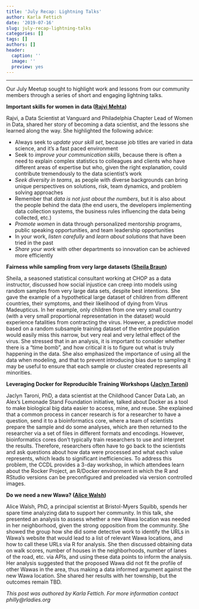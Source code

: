 ```yaml
---
title: 'July Recap: Lightning Talks'
author: Karla Fettich
date: '2019-07-16'
slug: july-recap-lightning-talks
categories: []
tags: []
authors: []
header:
  caption: ''
  image: ''
  preview: yes
---
```

---

Our July Meetup sought to highlight work and lessons from our community members through a series of short and engaging lightning talks.

**Important skills for women in data ([Rajvi Mehta](https://www.linkedin.com/in/rajvimehta))**

Rajvi, a Data Scientist at Vanguard and Philadelphia Chapter Lead of Women in Data, shared her story of becoming a data scientist, and the lessons she learned along the way. She highlighted the following advice:

- Always seek to *update your skill set*, because job titles are varied in data science, and it’s a fast paced environment
- Seek to *improve your communication skills*, because there is often a need to explain complex statistics to colleagues and clients who have different areas of expertise but who, given the right explanation, could contribute tremendously to the data scientist’s work
- *Seek diversity in teams*, as people with diverse backgrounds can bring unique perspectives on solutions, risk, team dynamics, and problem solving approaches
- Remember that *data is not just about the numbers*, but it is also about the people behind the data (the end users, the developers implementing data collection systems, the business rules influencing the data being collected, etc.)
- *Promote women* in data through personalized mentorship programs, public speaking opportunities, and team leadership opportunities
- In your work, *listen carefully* and *learn about solutions* that have been tried in the past
- *Share your work* with other departments so innovation can be achieved more efficiently

**Fairness while sampling from very large datasets ([Sheila Braun](https://www.linkedin.com/in/sheila-braun-biostats/))**

Sheila, a seasoned statistical consultant working at CHOP as a data instructor, discussed how social injustice can creep into models using random samples from very large data sets, despite best intentions. She gave the example of a hypothetical large dataset of children from different countries, their symptoms, and their likelihood of dying from Virus Madeupticus. In her example, only children from one very small country (with a very small proportional representation in the dataset) would experience fatalities from contracting the virus. However, a predictive model based on a random subsample training dataset of the entire population would easily miss this narrow, but very real and very lethal effect of the virus. She stressed that in an analysis, it is important to consider whether there is a “time bomb”, and how critical it is to figure out what is truly happening in the data. She also emphasized the importance of using all the data when modeling, and that to prevent introducing bias due to sampling it may be useful to ensure that each sample or cluster created represents all minorities. 

**Leveraging Docker for Reproducible Training Workshops ([Jaclyn Taroni](https://www.linkedin.com/in/jaclyn-taroni-a57265131/))**

Jaclyn Taroni, PhD, a data scientist at the Childhood Cancer Data Lab, an Alex’s Lemonade Stand Foundation initiative, talked about Docker as a tool to make biological big data easier to access, mine, and reuse. She explained that a common process in cancer research is for a researcher to have a question, send it to a bioinformatics core, where a team of scientists prepare the sample and do some analyses, which are then returned to the researcher via a set of files in different formats and encodings. However, bioinformatics cores don’t typically train researchers to use and interpret the results. Therefore, researchers often have to go back to the scientists and ask questions about how data were processed and what each value represents, which leads to significant inefficiencies. To address this problem, the CCDL provides a 3-day workshop, in which attendees learn about the Rocker Project, an R/Docker environment in which the R and RStudio versions can be preconfigured and preloaded via version controlled images. 

**Do we need a new Wawa? ([Alice Walsh](https://www.linkedin.com/in/alice-walsh))**

Alice Walsh, PhD, a principal scientist at Bristol-Myers Squibb, spends her spare time analyzing data to support her community. In this talk, she presented an analysis to assess whether a new Wawa location was needed in her neighborhood, given the strong opposition from the community. She showed the group how she did some detective work to identify the URLs in Wawa’s website that would lead to a list of relevant Wawa locations, and how to call these URLs via R for analysis. She then discussed obtaining data on walk scores, number of houses in the neighborhoods, number of lanes of the road, etc. via APIs, and using these data points to inform the analysis. Her analysis suggested that the proposed Wawa did not fit the profile of other Wawas in the area, thus making a data informed argument against the new Wawa location. She shared her results with her township, but the outcomes remain TBD.


*This post was authored by Karla Fettich. For more information contact philly@rladies.org*